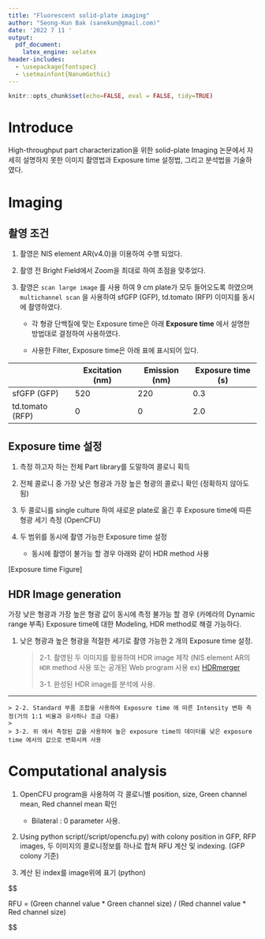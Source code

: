```yaml
---
title: "Fluorescent solid-plate imaging"
author: "Seong-Kun Bak (sanekun@gmail.com)"
date: '2022 7 11 '
output:
  pdf_document:
    latex_engine: xelatex
header-includes:
  - \usepackage{fontspec}
  - \setmainfont{NanumGothic}
---
```


```r
knitr::opts_chunk$set(echo=FALSE, eval = FALSE, tidy=TRUE)
```

# Introduce

High-throughput part characterization을 위한 solid-plate Imaging 논문에서 자세히 설명하지 못한 이미지 촬영법과 Exposure time 설정법, 그리고 분석법을 기술하였다.

# Imaging

## 촬영 조건

1.  촬영은 NIS element AR(v4.0)을 이용하여 수행 되었다.

2.  촬영 전 Bright Field에서 Zoom을 최대로 하여 초점을 맞추었다.

3.  촬영은 `scan large image` 를 사용 하여 9 cm plate가 모두 들어오도록 하였으며 `multichannel scan` 을 사용하여 sfGFP (GFP), td.tomato (RFP) 이미지를 동시에 촬영하였다.

    -   각 형광 단백질에 맞는 Exposure time은 아래 **Exposure time** 에서 설명한 방법대로 결정하여 사용하였다.

    -   사용한 Filter, Exposure time은 아래 표에 표시되어 있다.

|                 | Excitation (nm) | Emission (nm) | Exposure time (s) |
|-----------------|-----------------|---------------|-------------------|
| sfGFP (GFP)     | 520             | 220           | 0.3               |
| td.tomato (RFP) | 0               | 0             | 2.0               |

## Exposure time 설정

1.  측정 하고자 하는 전체 Part library를 도말하여 콜로니 획득

2.  전체 콜로니 중 가장 낮은 형광과 가장 높은 형광의 콜로니 확인 (정확하지 않아도 됨)

3.  두 콜로니를 single culture 하여 새로운 plate로 옮긴 후 Exposure time에 따른 형광 세기 측정 (OpenCFU)

4.  두 범위를 동시에 촬영 가능한 Exposure time 설정

    -   동시에 촬영이 불가능 할 경우 아래와 같이 HDR method 사용

[Exposure time Figure]

## HDR Image generation

가장 낮은 형광과 가장 높은 형광 값이 동시에 측정 불가능 할 경우 (카메라의 Dynamic range 부족) Exposure time에 대한 Modeling, HDR method로 해결 가능하다.

1.  낮은 형광과 높은 형광을 적절한 세기로 촬영 가능한 2 개의 Exposure time 설정.

    > 2-1. 촬영된 두 이미지를 활용하여 HDR image 제작 (NIS element AR의 `HDR` method 사용 또는 공개된 Web program 사용 ex) [HDRmerger](https://www.conversion-tool.com/hdrmerger/)
    >
    > 3-1. 완성된 HDR image를 분석에 사용.

------------------------------------------------------------------------

    > 2-2. Standard 부품 조합을 사용하여 Exposure time 에 따른 Intensity 변화 측정(거의 1:1 비율과 유사하나 조금 다름)
    >
    > 3-2. 위 에서 측정된 값을 사용하여 높은 exposure time의 데이터를 낮은 exposure time 에서의 값으로 변화시켜 사용

# Computational analysis

1.  OpenCFU program을 사용하여 각 콜로니별 position, size, Green channel mean, Red channel mean 확인

    -   Bilateral : 0 parameter 사용.

2.  Using python script(/script/opencfu.py) with colony position in GFP, RFP images, 두 이미지의 콜로니정보를 하나로 합쳐 RFU 계산 및 indexing. (GFP colony 기준)

3.  계산 된 index를 image위에 표기 (python)

\$\$

RFU = (Green channel value \* Green channel size) / (Red channel value \* Red channel size)

\$\$
